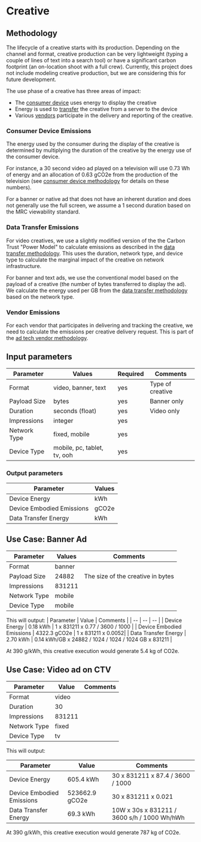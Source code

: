# Creative

## Methodology

The lifecycle of a creative starts with its production. Depending on the channel and format, creative production can be very lightweight (typing a couple of lines of text into a search tool) or have a significant carbon footprint (an on-location shoot with a full crew). Currently, this project does not include modeling creative production, but we are considering this for future development.

The use phase of a creative has three areas of impact:

- The [consumer device](./consumer_devices.md) uses energy to display the creative
- Energy is used to [transfer](./data_transfer.md) the creative from a server to the device
- Various [vendors](./ad_tech_model.md) participate in the delivery and reporting of the creative.

### Consumer Device Emissions

The energy used by the consumer during the display of the creative is determined by multiplying the duration of the creative by the energy use of the consumer device.

For instance, a 30 second video ad played on a television will use 0.73 Wh of energy and an allocation of 0.63 gCO2e from the production of the television (see [consumer device methodology](./consumer_devices.md) for details on these numbers).

For a banner or native ad that does not have an inherent duration and does not generally use the full screen, we assume a 1 second duration based on the MRC viewability standard.

### Data Transfer Emissions

For video creatives, we use a slightly modified version of the the Carbon Trust "Power Model" to calculate emissions as described in the [data transfer methodology](./data_transfer.md). This uses the duration, network type, and device type to calculate the marginal impact of the creative on network infrastructure.

For banner and text ads, we use the conventional model based on the payload of a creative (the number of bytes transferred to display the ad). We calculate the energy used per GB from the [data transfer methodology](./data_transfer.md) based on the network type.

### Vendor Emissions

For each vendor that participates in delivering and tracking the creative, we need to calculate the emissions per creative delivery request. This is part of the [ad tech vendor methodology](./ad_tech_model.md).

## Input parameters

| Parameter    | Values                      | Required | Comments         |
| ------------ | --------------------------- | -------- | ---------------- |
| Format       | video, banner, text         | yes      | Type of creative |
| Payload Size | bytes                       | yes      | Banner only      |
| Duration     | seconds (float)             | yes      | Video only       |
| Impressions  | integer                     | yes      |                  |
| Network Type | fixed, mobile               | yes      |                  |
| Device Type  | mobile, pc, tablet, tv, ooh | yes      |                  |

### Output parameters

| Parameter                 | Values |
| ------------------------- | ------ |
| Device Energy             | kWh    |
| Device Embodied Emissions | gCO2e  |
| Data Transfer Energy      | kWh    |

## Use Case: Banner Ad

| Parameter    | Values | Comments                          |
| ------------ | ------ | --------------------------------- |
| Format       | banner |                                   |
| Payload Size | 24882  | The size of the creative in bytes |
| Impressions  | 831211 |                                   |
| Network Type | mobile |                                   |
| Device Type  | mobile |                                   |

This will output:
| Parameter | Value | Comments |
| -- | -- | -- |
| Device Energy | 0.18 kWh | 1 x 831211 x 0.77 / 3600 / 1000 |
| Device Embodied Emissions | 4322.3 gCO2e | 1 x 831211 x 0.0052|
| Data Transfer Energy | 2.70 kWh | 0.14 kWh/GB x 24882 / 1024 / 1024 / 1024 GB x 831211 |

At 390 g/kWh, this creative execution would generate 5.4 kg of CO2e.

## Use Case: Video ad on CTV

| Parameter    | Value  | Comments |
| ------------ | ------ | -------- |
| Format       | video  |          |
| Duration     | 30     |          |
| Impressions  | 831211 |          |
| Network Type | fixed  |          |
| Device Type  | tv     |          |

This will output:

| Parameter                 | Value          | Comments                                    |
| ------------------------- | -------------- | ------------------------------------------- |
| Device Energy             | 605.4 kWh      | 30 x 831211 x 87.4 / 3600 / 1000            |
| Device Embodied Emissions | 523662.9 gCO2e | 30 x 831211 x 0.021                         |
| Data Transfer Energy      | 69.3 kWh       | 10W x 30s x 831211 / 3600 s/h / 1000 Wh/hWh |

At 390 g/kWh, this creative execution would generate 787 kg of CO2e.
